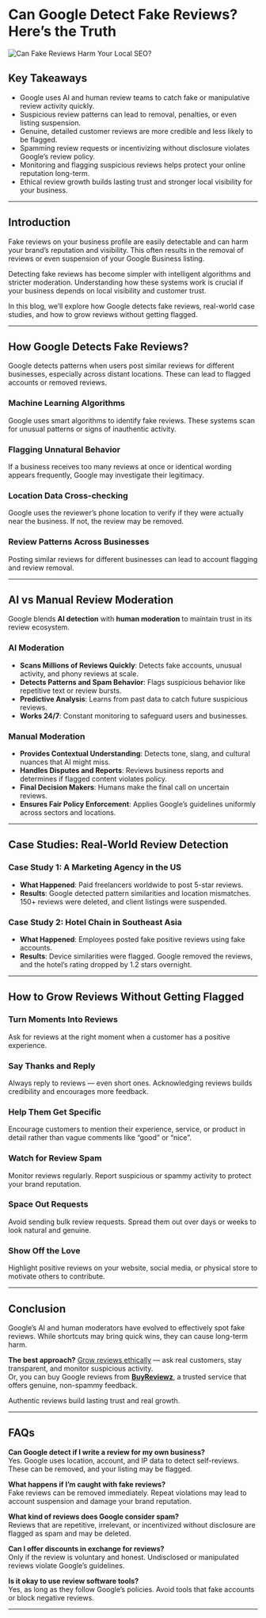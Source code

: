# Can Google Detect Fake Reviews? Here’s the Truth

![Can Fake Reviews Harm Your Local SEO?](can-google-detect-fake-reviews-here's-the-truth.webp)
## Key Takeaways

- Google uses AI and human review teams to catch fake or manipulative review activity quickly.  
- Suspicious review patterns can lead to removal, penalties, or even listing suspension.  
- Genuine, detailed customer reviews are more credible and less likely to be flagged.  
- Spamming review requests or incentivizing without disclosure violates Google’s review policy.  
- Monitoring and flagging suspicious reviews helps protect your online reputation long-term.  
- Ethical review growth builds lasting trust and stronger local visibility for your business.

---

## Introduction

Fake reviews on your business profile are easily detectable and can harm your brand’s reputation and visibility. This often results in the removal of reviews or even suspension of your Google Business listing.

Detecting fake reviews has become simpler with intelligent algorithms and stricter moderation. Understanding how these systems work is crucial if your business depends on local visibility and customer trust.

In this blog, we’ll explore how Google detects fake reviews, real-world case studies, and how to grow reviews without getting flagged.

---

## How Google Detects Fake Reviews?

Google detects patterns when users post similar reviews for different businesses, especially across distant locations. These can lead to flagged accounts or removed reviews.

### Machine Learning Algorithms

Google uses smart algorithms to identify fake reviews. These systems scan for unusual patterns or signs of inauthentic activity.

### Flagging Unnatural Behavior

If a business receives too many reviews at once or identical wording appears frequently, Google may investigate their legitimacy.

### Location Data Cross-checking

Google uses the reviewer’s phone location to verify if they were actually near the business. If not, the review may be removed.

### Review Patterns Across Businesses

Posting similar reviews for different businesses can lead to account flagging and review removal.

---

## AI vs Manual Review Moderation

Google blends **AI detection** with **human moderation** to maintain trust in its review ecosystem.

### AI Moderation

- **Scans Millions of Reviews Quickly**: Detects fake accounts, unusual activity, and phony reviews at scale.  
- **Detects Patterns and Spam Behavior**: Flags suspicious behavior like repetitive text or review bursts.  
- **Predictive Analysis**: Learns from past data to catch future suspicious reviews.  
- **Works 24/7**: Constant monitoring to safeguard users and businesses.

### Manual Moderation

- **Provides Contextual Understanding**: Detects tone, slang, and cultural nuances that AI might miss.  
- **Handles Disputes and Reports**: Reviews business reports and determines if flagged content violates policy.  
- **Final Decision Makers**: Humans make the final call on uncertain reviews.  
- **Ensures Fair Policy Enforcement**: Applies Google’s guidelines uniformly across sectors and locations.

---

## Case Studies: Real-World Review Detection

### Case Study 1: A Marketing Agency in the US

- **What Happened**: Paid freelancers worldwide to post 5-star reviews.  
- **Results**: Google detected pattern similarities and location mismatches. 150+ reviews were deleted, and client listings were suspended.

### Case Study 2: Hotel Chain in Southeast Asia

- **What Happened**: Employees posted fake positive reviews using fake accounts.  
- **Results**: Device similarities were flagged. Google removed the reviews, and the hotel’s rating dropped by 1.2 stars overnight.

---

## How to Grow Reviews Without Getting Flagged

### Turn Moments Into Reviews

Ask for reviews at the right moment when a customer has a positive experience.

### Say Thanks and Reply

Always reply to reviews — even short ones. Acknowledging reviews builds credibility and encourages more feedback.

### Help Them Get Specific

Encourage customers to mention their experience, service, or product in detail rather than vague comments like “good” or “nice”.

### Watch for Review Spam

Monitor reviews regularly. Report suspicious or spammy activity to protect your brand reputation.

### Space Out Requests

Avoid sending bulk review requests. Spread them out over days or weeks to look natural and genuine.

### Show Off the Love

Highlight positive reviews on your website, social media, or physical store to motivate others to contribute.

---

## Conclusion

Google’s AI and human moderators have evolved to effectively spot fake reviews. While shortcuts may bring quick wins, they can cause long-term harm.

**The best approach?** [Grow reviews ethically](https://buyreviewz.com/buy-google-reviews) — ask real customers, stay transparent, and monitor suspicious activity.  
Or, you can buy Google reviews from **[BuyReviewz](https://buyreviewz.com/)**, a trusted service that offers genuine, non-spammy feedback.

Authentic reviews build lasting trust and real growth.

---

## FAQs

**Can Google detect if I write a review for my own business?**  
Yes. Google uses location, account, and IP data to detect self-reviews. These can be removed, and your listing may be flagged.

**What happens if I’m caught with fake reviews?**  
Fake reviews can be removed immediately. Repeat violations may lead to account suspension and damage your brand reputation.

**What kind of reviews does Google consider spam?**  
Reviews that are repetitive, irrelevant, or incentivized without disclosure are flagged as spam and may be deleted.

**Can I offer discounts in exchange for reviews?**  
Only if the review is voluntary and honest. Undisclosed or manipulated reviews violate Google’s guidelines.

**Is it okay to use review software tools?**  
Yes, as long as they follow Google’s policies. Avoid tools that fake accounts or block negative reviews.

---
